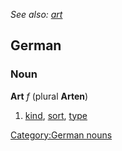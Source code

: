''See also: [[art]]''
==German==
===Noun===
'''Art''' ''f'' (plural '''Arten''')
#[[kind]], [[sort]], [[type]]

[[Category:German nouns]]